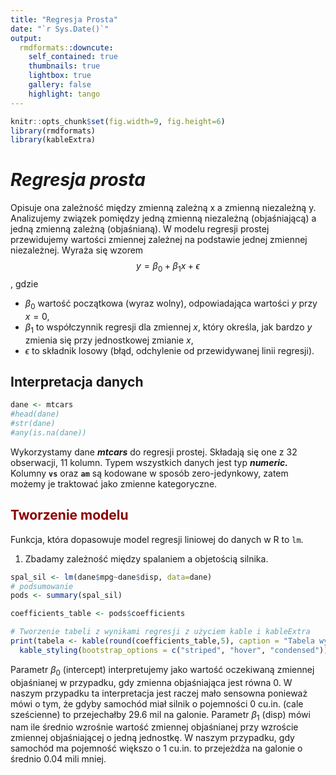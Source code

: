 ```yaml
---
title: "Regresja Prosta"
date: "`r Sys.Date()`"
output:
  rmdformats::downcute:
    self_contained: true
    thumbnails: true
    lightbox: true
    gallery: false
    highlight: tango
---
```


```r
knitr::opts_chunk$set(fig.width=9, fig.height=6)
library(rmdformats)
library(kableExtra)
```

# *Regresja prosta*

Opisuje ona zależność między zmienną zależną x a zmienną niezależną y. Analizujemy związek pomiędzy jedną zmienną niezależną (objaśniającą) a jedną zmienną zależną (objaśnianą). W modelu regresji prostej przewidujemy wartości zmiennej zależnej na podstawie jednej zmiennej niezależnej. Wyraża się wzorem $$ y= \beta_0 + \beta_1 x + \epsilon$$, gdzie

-   $\beta_0$ wartość początkowa (wyraz wolny), odpowiadająca wartości $y$ przy $x=0$,
-   $\beta_1$ to współczynnik regresji dla zmiennej $x$, który określa, jak bardzo $y$ zmienia się przy jednostkowej zmianie $x$,
-   $\epsilon$ to składnik losowy (błąd, odchylenie od przewidywanej linii regresji).

## **Interpretacja danych**

```r
dane <- mtcars
#head(dane)
#str(dane)
#any(is.na(dane))
```

Wykorzystamy dane ***mtcars*** do regresji prostej. Składają się one z 32 obserwacji, 11 kolumn. Typem wszystkich danych jest typ ***numeric.*** Kolumny **`vs`** oraz **`am`** są kodowane w sposób zero-jedynkowy, zatem możemy je traktować jako zmienne kategoryczne.

## **Tworzenie modelu** {style="color: darkred"}

Funkcja, która dopasowuje model regresji liniowej do danych w R to `lm`.

1.  Zbadamy zależność między spalaniem a objetością silnika.

```r
spal_sil <- lm(dane$mpg~dane$disp, data=dane)
# podsumowanie 
pods <- summary(spal_sil)

coefficients_table <- pods$coefficients

# Tworzenie tabeli z wynikami regresji z użyciem kable i kableExtra
print(tabela <- kable(round(coefficients_table,5), caption = "Tabela wyników regresji") %>%
  kable_styling(bootstrap_options = c("striped", "hover", "condensed")))
```

Parametr $\beta_0$ (intercept) interpretujemy jako wartość oczekiwaną zmiennej objaśnianej w przypadku, gdy zmienna objaśniająca jest równa 0. W naszym przypadku ta interpretacja jest raczej mało sensowna ponieważ mówi o tym, że gdyby samochód miał silnik o pojemności 0 cu.in. (cale sześcienne) to przejechałby 29.6 mil na galonie. Parametr $\beta_1$ (disp) mówi nam ile średnio wzrośnie wartość zmiennej objaśnianej przy wzroście zmiennej objaśniającej o jedną jednostkę. W naszym przypadku, gdy samochód ma pojemność większo o 1 cu.in. to przejeżdża na galonie o średnio 0.04 mili mniej.

